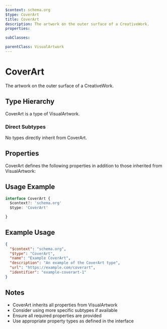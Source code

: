```yaml
---
$context: schema.org
$type: CoverArt
title: CoverArt
description: The artwork on the outer surface of a CreativeWork.
properties:

subClasses:

parentClass: VisualArtwork
---
```


# CoverArt

The artwork on the outer surface of a CreativeWork.

## Type Hierarchy

CoverArt is a type of VisualArtwork.

### Direct Subtypes

No types directly inherit from CoverArt.

## Properties

CoverArt defines the following properties in addition to those inherited from VisualArtwork:



## Usage Example

```typescript
interface CoverArt {
  $context?: 'schema.org'
  $type: 'CoverArt'

}
```

## Example Usage

```json
{
  "$context": "schema.org",
  "$type": "CoverArt",
  "name": "Example CoverArt",
  "description": "An example of the CoverArt type",
  "url": "https://example.com/coverart",
  "identifier": "example-coverart-1"
}
```

## Notes

- CoverArt inherits all properties from VisualArtwork
- Consider using more specific subtypes if available
- Ensure all required properties are provided
- Use appropriate property types as defined in the interface
